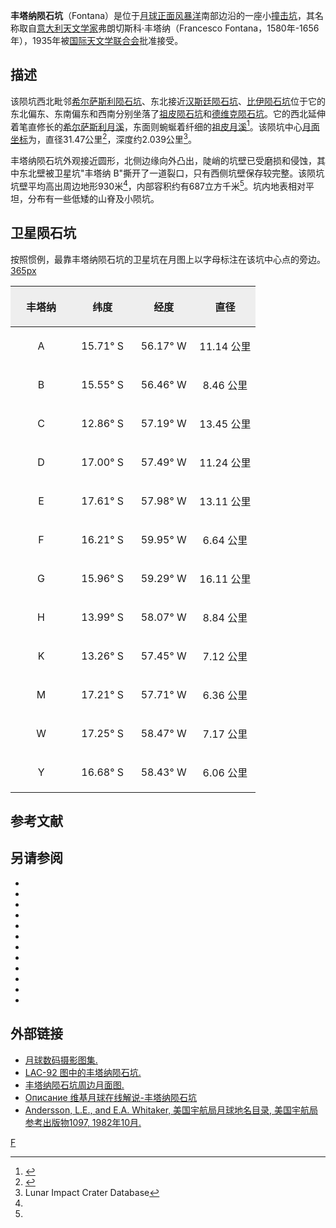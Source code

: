 {{lunar crater data|
 image=Normal Fontana LO-IV-156H LTVT.jpg|
 caption=[[月球轨道器4号|月球轨道器4号]]拍摄的图像|
 latitude=16.04|
 N_or_S=S|
 longitude=56.79|
 E_or_W=W|
 diameter=31.47公里|
 depth=2.039公里|
 colong=57|
 eponym=弗朗切斯科·丰塔纳}}
'''丰塔纳陨石坑'''（Fontana）是位于[[月球正面|月球正面]][[风暴洋|风暴洋]]南部边沿的一座小[[撞击坑|撞击坑]]，其名称取自[[意大利|意大利]][[天文学家|天文学家]]弗朗切斯科·丰塔纳（Francesco Fontana，1580年-1656年），1935年被[[国际天文学联合会|国际天文学联合会]]批准接受。

==描述==  
该陨坑西北毗邻[[希尔萨斯利陨石坑|希尔萨斯利陨石坑]]、东北接近[[汉斯廷陨石坑|汉斯廷陨石坑]]、[[比伊陨石坑|比伊陨石坑]]位于它的东北偏东、东南偏东和西南分别坐落了[[祖皮陨石坑|祖皮陨石坑]]和[[德维克陨石坑|德维克陨石坑]]。它的西北延伸着笔直修长的[[希尔萨斯利陨石坑|希尔萨斯利月溪]]，东面则蜿蜒着纤细的[[祖皮陨石坑|祖皮月溪]]<ref>{{Cite web |url=http://planetarynames.wr.usgs.gov/images/Lunar/lac_92_wac.pdf |title=Crater Fontana on the map LAC-92. |accessdate=2016-12-10 |archive-date=2020-11-22 |archive-url=https://web.archive.org/web/20201122162147/https://planetarynames.wr.usgs.gov/images/Lunar/lac_92_wac.pdf |dead-url=no }}</ref>。该陨坑中心[[月面坐标|月面坐标]]为{{Coord|16.04|S|56.79|W|globe:Moon|nogoogle=1|noosm=1}}，直径31.47公里<ref name=IAU>{{Cite web |url=http://planetarynames.wr.usgs.gov/Feature/1990 |title=Directory of the International Astronomical Union |accessdate=2016-12-10 |archive-date=2020-11-27 |archive-url=https://web.archive.org/web/20201127014848/https://planetarynames.wr.usgs.gov/Feature/1990 |dead-url=no }}</ref>，深度约2.039公里<ref name=LICD>Lunar Impact Crater Database</ref>。

丰塔纳陨石坑外观接近圆形，北侧边缘向外凸出，陡峭的坑壁已受磨损和侵蚀，其中东北壁被卫星坑"丰塔纳 B"撕开了一道裂口，只有西侧坑壁保存较完整。该陨坑坑壁平均高出周边地形930米<ref name=LICD/>，内部容积约有687立方千米<ref name=LICD/>。坑内地表相对平坦，分布有一些低矮的山脊及小陨坑。

==卫星陨石坑==
按照惯例，最靠丰塔纳陨石坑的卫星坑在月图上以字母标注在该坑中心点的旁边。
[[image:Fontana_sattelite_craters_map.png|365px]]
{| class=wikitable
!width=25% style=background:#eeeeee; |丰塔纳
!width=25% style=background:#eeeeee; |纬度
!width=25% style=background:#eeeeee; |经度
!width=25% style=background:#eeeeee; |直径
|-
|align=center|A
|align=center|15.71° S
|align=center|56.17° W
|align=center|11.14 公里
|-
|align=center|B
|align=center|15.55° S
|align=center|56.46° W
|align=center|8.46 公里
|-
|align=center|C
|align=center|12.86° S
|align=center|57.19° W
|align=center|13.45 公里
|-
|align=center|D
|align=center|17.00° S
|align=center|57.49° W
|align=center|11.24 公里
|-
|align=center|E
|align=center|17.61° S
|align=center|57.98° W
|align=center|13.11 公里
|-
|align=center|F
|align=center|16.21° S
|align=center|59.95° W
|align=center|6.64 公里
|-
|align=center|G
|align=center|15.96° S
|align=center|59.29° W
|align=center|16.11 公里
|-
|align=center|H
|align=center|13.99° S
|align=center|58.07° W
|align=center|8.84 公里
|-
|align=center|K
|align=center|13.26° S
|align=center|57.45° W
|align=center|7.12 公里
|-
|align=center|M
|align=center|17.21° S
|align=center|57.71° W
|align=center|6.36 公里
|-
|align=center|W
|align=center|17.25° S
|align=center|58.47° W
|align=center|7.17 公里
|-
|align=center|Y
|align=center|16.68° S
|align=center|58.43° W
|align=center|6.06 公里
|}{{clear}}
==参考文献==
{{reflist}}

==另请参阅==
{{refbegin}}
* {{cite book
  | last1 = Andersson
  | first1 = L. E.
  | last2 = Whitaker
  | first2 = E. A.
  | authorlink2 = Ewen Whitaker
  | date = 1982
  | title = [[NASA|NASA]] Catalogue of Lunar Nomenclature
  | publisher = NASA RP-1097
  | ref = harv
  }}
* {{cite web
  | last = Blue
  | first = Jennifer
  | date = July 25, 2007
  | title = Gazetteer of Planetary Nomenclature
  | publisher = [[United_States_Geological_Survey|USGS]]
  | url = http://planetarynames.wr.usgs.gov/
  | accessdate = 2007-08-05
  | ref = harv
  | archive-date = 2019-12-13
  | archive-url = https://web.archive.org/web/20191213141228/https://planetarynames.wr.usgs.gov/
  | dead-url = no
  }}
* {{cite book
  | last1 = Bussey
  | first1 = B.
  | authorlink1 = Ben Bussey
  | last2 = Spudis
  | first2 = P.
  | authorlink2 = Paul Spudis
  | date = 2004
  | title = The Clementine Atlas of the Moon
  | publisher = Cambridge University Press
  | location = New York
  | isbn = 978-0-521-81528-4
  | ref = harv
  }}
* {{cite book
  | last1 = Cocks
  | first1 = Elijah E.
  | last2 = Cocks
  | first2 = Josiah C.
  | date = 1995
  | title = Who's Who on the Moon: A Biographical Dictionary of Lunar Nomenclature
  | url = https://archive.org/details/isbn_9780936389271
  | publisher = Tudor Publishers
  | isbn = 978-0-936389-27-1
  | ref = harv
  }}
* {{cite web
  | last = McDowell
  | first = Jonathan
  | date = July 15, 2007
  | url = http://host.planet4589.org/astro/lunar/
  | title = Lunar Nomenclature
  | publisher = Jonathan's Space Report
  | accessdate = 2007-10-24
  | ref = harv
  | archive-date = 2019-06-21
  | archive-url = https://web.archive.org/web/20190621012337/http://host.planet4589.org/astro/lunar/
  | dead-url = no
  }}
* {{cite journal| last1 = Menzel| first1 = D. H.| last2 = Minnaert| first2 = M.| last3 = Levin| first3 = B.| last4 = Dollfus| first4 = A.| last5 = Bell| first5 = B.| title = Report on Lunar Nomenclature by the Working Group of Commission 17 of the IAU| doi = 10.1007/BF00171763| journal = Space Science Reviews| volume = 12| issue = 2| pages = 136–186| date = 1971| bibcode = 1971SSRv...12..136M| ref = harv}}
* {{cite book
  | first = Patrick
  | last = Moore
  | authorlink = Patrick Moore
  | date = 2001
  | title = On the Moon
  | url = https://archive.org/details/patrickmooreonmo00patr
  | publisher = Sterling Publishing Co.
  | isbn = 978-0-304-35469-6
  | ref = harv
  }}
* {{cite book
  | first = Fred W.
  | last = Price
  | date = 1988
  | title = The Moon Observer's Handbook
  | publisher = Cambridge University Press
  | isbn = 978-0-521-33500-3
  | ref = harv
  }}
* {{cite book
  | last = Rükl
  | first = Antonín
  | authorlink = Antonín Rükl
  | date = 1990
  | title = Atlas of the Moon
  | publisher = Kalmbach Books
  | isbn = 978-0-913135-17-4
  | ref = harv
  }}
* {{cite book
  | last = Webb
  | first = Rev. T. W.
  | authorlink = Thomas William Webb
  | date = 1962
  | title = Celestial Objects for Common Telescopes
  | url = https://archive.org/details/celestialobjects00webb
  | edition = 6th revised
  | publisher = Dover
  | isbn = 978-0-486-20917-3
  | ref = harv
  }}
* {{cite book
  | first = Ewen A.
  | last = Whitaker
  | authorlink = Ewen Whitaker
  | date = 1999
  | title = Mapping and Naming the Moon
  | publisher = Cambridge University Press
  | isbn = 978-0-521-62248-6
  | ref = harv
  }}
* {{cite book
  | first = Peter T.
  | last = Wlasuk
  | date = 2000
  | title = Observing the Moon
  | publisher = Springer
  | isbn = 978-1-85233-193-1
  | ref = harv
 }}
{{refend}}

==外部链接==
*[http://www.lpi.usra.edu/resources/lunar_orbiter/bin/srch_nam.shtml?Fontana%7C0 月球数码摄影图集.] {{Wayback|url=http://www.lpi.usra.edu/resources/lunar_orbiter/bin/srch_nam.shtml?Fontana%7C0 |date=20201127013838 }}
*[http://www.lpi.usra.edu/resources/mapcatalog/LAC/lac92/ LAC-92 图中的丰塔纳陨石坑.] {{Wayback|url=http://www.lpi.usra.edu/resources/mapcatalog/LAC/lac92/ |date=20201127013720 }}
*[http://www.lpi.usra.edu/resources/mapcatalog/usgs/I755/ 丰塔纳陨石坑周边月面图.] {{Wayback|url=http://www.lpi.usra.edu/resources/mapcatalog/usgs/I755/ |date=20201127013452 }}
*[http://the-moon.wikispaces.com/Fontana Описание 维基月球在线解说-丰塔纳陨石坑] {{Wayback|url=http://the-moon.wikispaces.com/Fontana |date=20180301173614 }}
* [http://planet4589.org/astro/lunar/RP-1097.pdf Andersson, L.E., and E.A. Whitaker, 美国宇航局月球地名目录, 美国宇航局参考出版物1097, 1982年10月.]{{Wayback|url=http://planet4589.org/astro/lunar/RP-1097.pdf |date=20141006125838 }}

[[Category:月球环形山|F]]
{{月球環形山 (C-F)}}